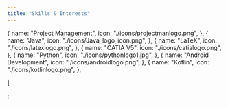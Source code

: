 ```yaml
---
title: "Skills & Interests"
---
```


  {
    name: "Project Management",
    icon: "./icons/projectmanlogo.png",
  },
  {
    name: "Java",
    icon: "./icons/Java_logo_icon.png",
  },
  {
    name: "LaTeX",
    icon: "./icons/latexlogo.png",
  },
  {
    name: "CATIA V5",
    icon: "./icons/catialogo.png",
  },
  {
    name: "Python",
    icon: "./icons/pythonlogo1.jpg",
  },
  {
    name: "Android Development",
    icon: "./icons/androidlogo.png",
  },
  {
    name: "Kotlin",
    icon: "./icons/kotlinlogo.png",
  },
  
]

;
